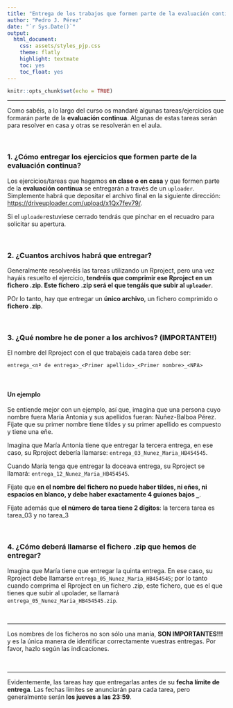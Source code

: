 ```yaml
---
title: "Entrega de los trabajos que formen parte de la evaluación continua"
author: "Pedro J. Pérez"
date: "`r Sys.Date()`"  
output:
  html_document: 
    css: assets/styles_pjp.css
    theme: flatly
    highlight: textmate
    toc: yes
    toc_float: yes
---
```



```r
knitr::opts_chunk$set(echo = TRUE)
```

--------------------------------------------

Como sabéis, a lo largo del curso os mandaré algunas tareas/ejercicios que formarán parte de la **evaluación continua**. Algunas de estas tareas serán para resolver en casa y otras se resolverán en el aula.


<br>

### 1. ¿Cómo entregar los ejercicios que formen parte de la evaluación continua?

Los ejercicios/tareas que hagamos **en clase o en casa** y que formen parte de la **evaluación continua** se entregarán a través de un `uploader`. Simplemente habrá que depositar el archivo final en la siguiente dirección: <https://driveuploader.com/upload/x1Qx7fev79/>.

Si el `uploader`estuviese cerrado tendrás que pinchar en el recuadro para solicitar su apertura.

<br>

### 2. ¿Cuantos archivos habrá que entregar?

Generalmente resolveréis las tareas utilizando un Rproject, pero una vez hayáis resuelto el ejercicio, **tendréis que comprimir ese Rproject en un fichero .zip. Este fichero .zip será el que tengáis que subir al `uploader`**.

POr lo tanto, hay que entregar un **único archivo**, un fichero comprimido o **fichero .zip**. 


<br>

### 3. ¿Qué nombre he de poner a los archivos? (IMPORTANTE!!)

El nombre del Rproject con el que trabajeis cada tarea debe  ser:  

`entrega_<nº de entrega>_<Primer apellido>_<Primer nombre>_<NPA>`

<br>

#### Un ejemplo

Se entiende mejor con un ejemplo, así que, imagina que una persona cuyo nombre fuera María Antonia y sus apellidos fueran: Nuñez-Balboa Pérez. Fíjate que su primer nombre tiene tildes y su primer apellido es compuesto y tiene una eñe.

Imagina que María Antonia tiene que entregar la tercera entrega, en ese caso, su Rproject debería llamarse: `entrega_03_Nunez_Maria_HB454545`. 

Cuando María tenga que entregar la doceava entrega, su Rproject se llamará: `entrega_12_Nunez_Maria_HB454545`.


Fíjate que **en el nombre del fichero no puede haber tildes, ni eñes, ni espacios en blanco, y debe haber exactamente 4 guiones bajos `_`**. 

Fíjate además que **el número de tarea tiene 2 dígitos**: la tercera tarea es tarea_03 y no tarea_3
    
<br>

### 4. ¿Cómo deberá llamarse el fichero .zip que hemos de entregar?

Imagina que María tiene que entregar la quinta entrega. En ese caso, su Rproject debe llamarse `entrega_05_Nunez_Maria_HB454545`; por lo tanto cuando comprima el Rproject en un fichero .zip, este fichero, que es el que tienes que subir al upolader, se llamará `entrega_05_Nunez_Maria_HB454545.zip`.


<br>

-------------------------


Los nombres de los ficheros no son sólo una manía, **SON IMPORTANTES!!!** y es la única manera de identificar correctamente vuestras entregas. Por favor, hazlo según las indicaciones.

<br>

-------------------------

Evidentemente, las tareas hay que entregarlas antes de su **fecha límite de entrega**. Las fechas límites se anunciarán para cada tarea, pero generalmente serán **los jueves a las 23:59**.

